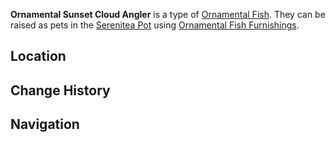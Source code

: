 {{About|the [[furnishing]]|the fish|Sunset Cloud Angler}}
{{Furnishing Infobox
|id             = 379027
|title          = Sunset Cloud Angler
|image          = Item Ornamental Sunset Cloud Angler.png
|category       = Ornamental Fish
|subcategory    = 
|quality        = 4
|adeptal_energy = 
|load           = 
|reduced_load   = 
|description    = A valuable Ornamental Fish that may be kept as a pet in the [[Pool of Sapphire Grace]] and [[Shaded Clarity]].<br />{{Item Description|Sunset Cloud Angler}}
|mention        = 
|blueprint      = 
|source1        = 
|source2        = 
|source3        = 
|source4        = 
|source5        = 
}}
'''Ornamental Sunset Cloud Angler''' is a type of [[Ornamental Fish]]. They can be raised as pets in the [[Serenitea Pot]] using [[Ornamental Fish Furnishings]].

==Location==
{{transclude|Sunset Cloud Angler|Location}}

==Change History==
{{Change History|3.0}}

==Navigation==
{{Furnishing Navbox/Subsystems|Fish Pond}}